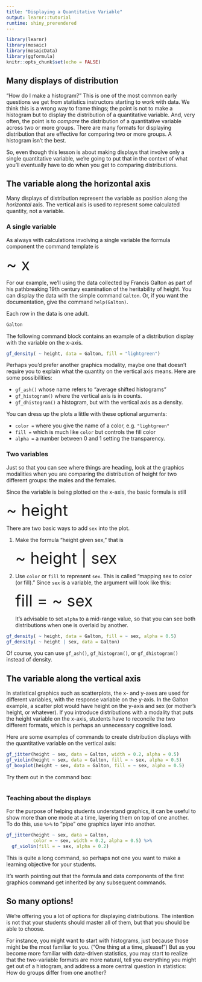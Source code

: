 ```yaml
---
title: "Displaying a Quantitative Variable"
output: learnr::tutorial
runtime: shiny_prerendered
---
```


```r
library(learnr)
library(mosaic)
library(mosaicData)
library(ggformula)
knitr::opts_chunk$set(echo = FALSE)
```

## Many displays of distribution

"How do I make a histogram?" This is one of the most common early questions we get from statistics instructors starting to work with data. We think this is a wrong way to frame things; the point is not to make a histogram but to display the distribution of a quantitative variable. And, very often, the point is to *compare* the distribution of a quantitative variable across two or more groups. There are many formats for displaying distribution that are effective for comparing two or more groups. A histogram isn't the best.

So, even though this lesson is about making displays that involve only a single quantitative variable, we're going to put that in the context of what you'll eventually have to do when you get to comparing distributions.

## The variable along the horizontal axis

Many displays of distribution represent the variable as position along the *horizontal* axis. The vertical axis is used to represent some calculated quantity, not a variable.

### A single variable

As always with calculations involving a single variable the formula component the command template is

<div style="font-size: 3em;">~ x</div>

For our example, we'll using the data collected by Francis Galton as part of his pathbreaking 19th century examination of the heritability of height. You can display the data with the simple command `Galton`. Or, if you want the documentation, give the command `help(Galton)`.

Each row in the data is one adult. 

```r
Galton
```



The following command block contains an example of a distribution display with the variable on the x-axis.

```r
gf_density( ~ height, data = Galton, fill = "lightgreen")
```

Perhaps you'd prefer another graphics modality, maybe one that doesn't require you to explain what the quantity on the vertical axis means.  Here are some possibilities:

* `gf_ash()` whose name refers to "average shifted histograms"
* `gf_histogram()` where the vertical axis is in counts.
* `gf_dhistogram()` a histogram, but with the vertical axis as a density. 

You can dress up the plots a little with these optional arguments:

- `color = ` where you give the name of a color, e.g. `"lightgreen"`
- `fill = ` which is much like `color` but controls the fill color
- `alpha = ` a number between 0 and 1 setting the transparency. 

### Two variables

Just so that you can see where things are heading, look at the graphics modalities when you are comparing the distribution of height for two different groups: the males and the females.

Since the variable is being plotted on the x-axis, the basic formula is still 

<div style="font-size: 3em;">~ height</div>

There are two basic ways to add `sex` into the plot.

1. Make the formula "height given sex," that is
    
    <div style="font-size: 3em;">~ height | sex</div>

2. Use `color` or `fill` to represent `sex`. This is called "mapping sex to color (or fill)." Since `sex` is a variable, the argument will look like this:
    
    <div style="font-size: 3em;">fill = ~ sex</div>
    
    It's advisable to set `alpha` to a mid-range value, so that you can see both distributions when one is overlaid by another.

```r
gf_density( ~ height, data = Galton, fill = ~ sex, alpha = 0.5)
gf_density( ~ height | sex, data = Galton)
```

Of course, you can use `gf_ash()`, `gf_histogram()`, or `gf_dhistogram()` instead of density. 

## The variable along the vertical axis

In statistical graphics such as scatterplots, the x- and y-axes are used for different variables, with the response variable on the y-axis. In the Galton example, a scatter plot would have height on the y-axis and sex (or mother's height, or whatever). If you introduce distributions with a modality that puts the height variable on the x-axis, students have to reconcile the two different formats, which is perhaps an unnecessary cognitive load.

Here are some examples of commands to create distribution displays with the quantitative variable on the vertical axis:

```r
gf_jitter(height ~ sex, data = Galton, width = 0.2, alpha = 0.5)
gf_violin(height ~ sex, data = Galton, fill = ~ sex, alpha = 0.5)
gf_boxplot(height ~ sex, data = Galton, fill = ~ sex, alpha = 0.5)
```

Try them out in the command box:

```r

```

### Teaching about the displays

For the purpose of helping students understand graphics, it can be useful to show more than one mode at a time, layering them on top of one another. To do this, use `%>%` to "pipe" one graphics layer into another.

```r
gf_jitter(height ~ sex, data = Galton, 
          color = ~ sex, width = 0.2, alpha = 0.5) %>%
  gf_violin(fill = ~ sex, alpha = 0.2)
```

This is quite a long command, so perhaps not one you want to make a learning objective for your students. 

It's worth pointing out that the formula and data components of the first graphics command get inherited by any subsequent commands.

## So many options!

We're offering you a lot of options for displaying distributions. The intention is not that your students should master all of them, but that you should be able to choose.

For instance, you might want to start with histograms, just because those might be the most familiar to you. ("One thing at a time, please!") But as you become more familiar with data-driven statistics, you may start to realize that the two-variable formats are more natural, tell you everything you might get out of a histogram, and address a more central question in statistics: How do groups differ from one another?

